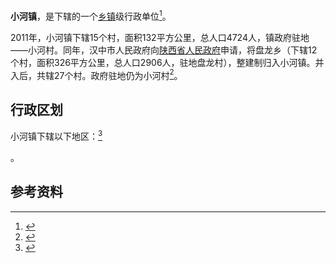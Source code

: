 {{中国乡级行政区|61/07/22/116/000}}

'''小河镇'''，是{{PRC admin/fullname|61/07/22/116/000|3}}下辖的一个[[乡镇|乡镇]]级行政单位<ref>{{PRC admin/ref sgc|{{PRC admin/parent|61/07/22/116/000}}}}</ref>。

2011年，小河镇下辖15个村，面积132平方公里，总人口4724人，镇政府驻地——小河村。同年，汉中市人民政府向[[陕西省人民政府|陕西省人民政府]]申请，将盘龙乡（下辖12个村，面积326平方公里，总人口2906人，驻地盘龙村），整建制归入小河镇。并入后，共辖27个村。政府驻地仍为小河村<ref>{{Cite web |url=http://www.hanzhong.gov.cn/xxgk/gkml/zfwj/zfjzfbwj/hzzwj/201410/t20141018_21197.html |title=汉中市人民政府关于审定汉中市乡镇机构改革行政区划调整方案的请示 |accessdate=2019-04-10 |author= |date=2011-04-25 |work= |publisher=汉中市人民政府网站 |language=Zh-hans |archive-date=2019-07-10 |archive-url=https://web.archive.org/web/20190710204437/http://www.hanzhong.gov.cn/xxgk/gkml/zfwj/zfjzfbwj/hzzwj/201410/t20141018_21197.html |dead-url=no }}</ref>。

== 行政区划 ==

小河镇下辖以下地区：<ref>{{PRC admin/ref sgc|61/07/22/116/000}}</ref>

{{PRC admin/children|61/07/22/116/000}}。

== 参考资料 ==

{{reflist}}

{{PRC admin/navcat|61/07/22/116/000}}
{{陕西行政区划小作品}}